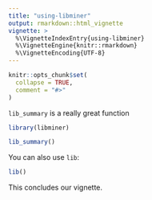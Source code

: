 ```yaml
---
title: "using-libminer"
output: rmarkdown::html_vignette
vignette: >
  %\VignetteIndexEntry{using-libminer}
  %\VignetteEngine{knitr::rmarkdown}
  %\VignetteEncoding{UTF-8}
---
```


```r
knitr::opts_chunk$set(
  collapse = TRUE,
  comment = "#>"
)
```
`lib_summary` is a really great function
```r
library(libminer)

lib_summary()
```

You can also use `lib`:
```r
lib()
```

This concludes our vignette. 

